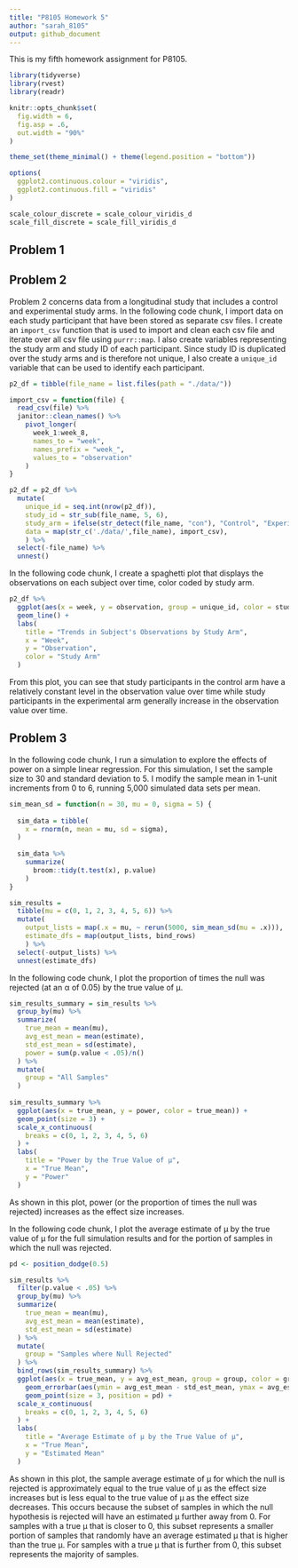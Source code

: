 ```yaml
---
title: "P8105 Homework 5"
author: "sarah_8105"
output: github_document
---
```



This is my fifth homework assignment for P8105.

```r
library(tidyverse)
library(rvest)
library(readr)

knitr::opts_chunk$set(
  fig.width = 6,
  fig.asp = .6,
  out.width = "90%"
)

theme_set(theme_minimal() + theme(legend.position = "bottom"))

options(
  ggplot2.continuous.colour = "viridis",
  ggplot2.continuous.fill = "viridis"
)

scale_colour_discrete = scale_colour_viridis_d
scale_fill_discrete = scale_fill_viridis_d

```


## Problem 1




## Problem 2

Problem 2 concerns data from a longitudinal study that includes a control and experimental study arms. In the following code chunk, I import data on each study participant that have been stored as separate csv files. I create an `import_csv` function that is used to import and clean each csv file and iterate over all csv file using `purrr::map`. I also create variables representing the study arm and study ID of each participant. Since study ID is duplicated over the study arms and is therefore not unique, I also create a `unique_id` variable that can be used to identify each participant.

```r
p2_df = tibble(file_name = list.files(path = "./data/"))

import_csv = function(file) {
  read_csv(file) %>%
  janitor::clean_names() %>%
    pivot_longer(
      week_1:week_8,
      names_to = "week",
      names_prefix = "week_",
      values_to = "observation"
    )
}

p2_df = p2_df %>%
  mutate(
    unique_id = seq.int(nrow(p2_df)),
    study_id = str_sub(file_name, 5, 6),
    study_arm = ifelse(str_detect(file_name, "con"), "Control", "Experimental"),
    data = map(str_c('./data/',file_name), import_csv),
    ) %>%
  select(-file_name) %>%
  unnest()

```

In the following code chunk, I create a spaghetti plot that displays the observations on each subject over time, color coded by study arm.

```r
p2_df %>%
  ggplot(aes(x = week, y = observation, group = unique_id, color = study_arm)) +
  geom_line() +
  labs(
    title = "Trends in Subject's Observations by Study Arm",
    x = "Week",
    y = "Observation",
    color = "Study Arm"
  )
```

From this plot, you can see that study participants in the control arm have a relatively constant level in the observation value over time while study participants in the experimental arm generally increase in the observation value over time.  


## Problem 3 

In the following code chunk, I run a simulation to explore the effects of power on a simple linear regression. For this simulation, I set the sample size to 30 and standard deviation to 5. I modify the sample mean in 1-unit increments from 0 to 6, running 5,000 simulated data sets per mean. 

```r
sim_mean_sd = function(n = 30, mu = 0, sigma = 5) {
  
  sim_data = tibble(
    x = rnorm(n, mean = mu, sd = sigma),
  )
  
  sim_data %>% 
    summarize(
      broom::tidy(t.test(x), p.value)
    ) 
}

sim_results = 
  tibble(mu = c(0, 1, 2, 3, 4, 5, 6)) %>%
  mutate(
    output_lists = map(.x = mu, ~ rerun(5000, sim_mean_sd(mu = .x))),
    estimate_dfs = map(output_lists, bind_rows)
    ) %>%
  select(-output_lists) %>%
  unnest(estimate_dfs)

```

In the following code chunk, I plot the proportion of times the null was rejected (at an α of 0.05) by the true value of μ.

```r
sim_results_summary = sim_results %>%
  group_by(mu) %>%
  summarize(
    true_mean = mean(mu),
    avg_est_mean = mean(estimate),
    std_est_mean = sd(estimate),
    power = sum(p.value < .05)/n()
  ) %>%
  mutate(
    group = "All Samples"
  )
  
sim_results_summary %>%
  ggplot(aes(x = true_mean, y = power, color = true_mean)) +
  geom_point(size = 3) +
  scale_x_continuous(
    breaks = c(0, 1, 2, 3, 4, 5, 6)
  ) +
  labs(
    title = "Power by the True Value of μ",
    x = "True Mean",
    y = "Power"
  )

```

As shown in this plot, power (or the proportion of times the null was rejected) increases as the effect size increases.  

In the following code chunk, I plot the average estimate of μ by the true value of μ for the full simulation results and for the portion of samples in which the null was rejected.  

```r
pd <- position_dodge(0.5) 

sim_results %>%
  filter(p.value < .05) %>%
  group_by(mu) %>%
  summarize(
    true_mean = mean(mu),
    avg_est_mean = mean(estimate),
    std_est_mean = sd(estimate)
  ) %>%
  mutate(
    group = "Samples where Null Rejected"
  ) %>%
  bind_rows(sim_results_summary) %>%
  ggplot(aes(x = true_mean, y = avg_est_mean, group = group, color = group)) +
    geom_errorbar(aes(ymin = avg_est_mean - std_est_mean, ymax = avg_est_mean + std_est_mean), position = pd, width = .1) +
    geom_point(size = 3, position = pd) +
  scale_x_continuous(
    breaks = c(0, 1, 2, 3, 4, 5, 6)
  ) +
  labs(
    title = "Average Estimate of μ by the True Value of μ",
    x = "True Mean",
    y = "Estimated Mean"
  )
```

As shown in this plot, the sample average estimate of μ for which the null is rejected is approximately equal to the true value of μ as the effect size increases but is less equal to the true value of μ as the effect size decreases. This occurs because the subset of samples in which the null hypothesis is rejected will have an estimated μ further away from 0. For samples with a true μ that is closer to 0, this subset represents a smaller portion of samples that randomly have an average estimated μ that is higher than the true μ. For samples with a true μ that is further from 0, this subset represents the majority of samples. 


